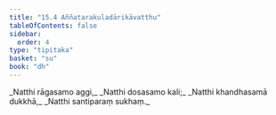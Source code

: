```yaml
---
title: "15.4 Aññatarakuladārikāvatthu"
tableOfContents: false
sidebar:
  order: 4
type: "tipitaka"
basket: "su"
book: "dh"
---
```



<DynamicBreadcrumb />

<Division number="202" book="dh">

<Paragraph number="218" type="verses" book="dh">
_Natthi rāgasamo aggi,_  
_Natthi dosasamo kali;_  
_Natthi khandhasamā dukkhā,_  
_Natthi santiparaṃ sukhaṃ._
</Paragraph>
</Division>